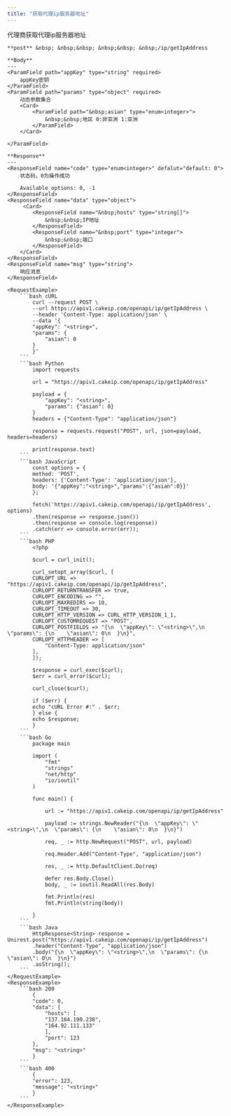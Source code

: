 ```yaml
---
title: "获取代理ip服务器地址"
---
```


代理商获取代理ip服务器地址

    **post** &nbsp; &nbsp;&nbsp; &nbsp;&nbsp; &nbsp;/ip/getIpAddress

    **Body**
    ---
    <ParamField path="appKey" type="string" required>
        appKey密钥
    </ParamField>
    <ParamField path="params" type="object" required>
        动态参数集合
        <Card>
            <ParamField path="&nbsp;asian" type="enum<integer>">
                &nbsp;&nbsp;地区 0:非亚洲 1:亚洲
            </ParamField>
        </Card>
        
    </ParamField>

    **Response**
    ---
    <ResponseField name="code" type="enum<integer>" defalut="default: 0">
        状态码，0为操作成功

        Available options: 0, -1
    </ResponseField>
    <ResponseField name="data" type="object">
         <Card>
            <ResponseField name="&nbsp;hosts" type="string[]">
                &nbsp;&nbsp;IP地址
            </ResponseField>
            <ResponseField name="&nbsp;port" type="integer">
                &nbsp;&nbsp;端口
            </ResponseField>
        </Card>
    </ResponseField>
    <ResponseField name="msg" type="string">
        响应消息
    </ResponseField>

    <RequestExample>
        ```bash cURL
            curl --request POST \
            --url https://apiv1.cakeip.com/openapi/ip/getIpAddress \
            --header 'Content-Type: application/json' \
            --data '{
            "appKey": "<string>",
            "params": {
                "asian": 0
            }
            }'
        ```
        ```bash Python
            import requests

            url = "https://apiv1.cakeip.com/openapi/ip/getIpAddress"

            payload = {
                "appKey": "<string>",
                "params": {"asian": 0}
            }
            headers = {"Content-Type": "application/json"}

            response = requests.request("POST", url, json=payload, headers=headers)

            print(response.text)
        ```
        ```bash JavaScript
            const options = {
            method: 'POST',
            headers: {'Content-Type': 'application/json'},
            body: '{"appKey":"<string>","params":{"asian":0}}'
            };

            fetch('https://apiv1.cakeip.com/openapi/ip/getIpAddress', options)
            .then(response => response.json())
            .then(response => console.log(response))
            .catch(err => console.error(err));
        ```
        ```bash PHP
            <?php

            $curl = curl_init();

            curl_setopt_array($curl, [
            CURLOPT_URL => "https://apiv1.cakeip.com/openapi/ip/getIpAddress",
            CURLOPT_RETURNTRANSFER => true,
            CURLOPT_ENCODING => "",
            CURLOPT_MAXREDIRS => 10,
            CURLOPT_TIMEOUT => 30,
            CURLOPT_HTTP_VERSION => CURL_HTTP_VERSION_1_1,
            CURLOPT_CUSTOMREQUEST => "POST",
            CURLOPT_POSTFIELDS => "{\n  \"appKey\": \"<string>\",\n  \"params\": {\n    \"asian\": 0\n  }\n}",
            CURLOPT_HTTPHEADER => [
                "Content-Type: application/json"
            ],
            ]);

            $response = curl_exec($curl);
            $err = curl_error($curl);

            curl_close($curl);

            if ($err) {
            echo "cURL Error #:" . $err;
            } else {
            echo $response;
            }
        ```
        ```bash Go
            package main

            import (
                "fmt"
                "strings"
                "net/http"
                "io/ioutil"
            )

            func main() {

                url := "https://apiv1.cakeip.com/openapi/ip/getIpAddress"

                payload := strings.NewReader("{\n  \"appKey\": \"<string>\",\n  \"params\": {\n    \"asian\": 0\n  }\n}")

                req, _ := http.NewRequest("POST", url, payload)

                req.Header.Add("Content-Type", "application/json")

                res, _ := http.DefaultClient.Do(req)

                defer res.Body.Close()
                body, _ := ioutil.ReadAll(res.Body)

                fmt.Println(res)
                fmt.Println(string(body))

            }
        ```
        ```bash Java
            HttpResponse<String> response = Unirest.post("https://apiv1.cakeip.com/openapi/ip/getIpAddress")
            .header("Content-Type", "application/json")
            .body("{\n  \"appKey\": \"<string>\",\n  \"params\": {\n    \"asian\": 0\n  }\n}")
            .asString();
        ```
    </RequestExample>
    <ResponseExample>
        ```bash 200
            {
            "code": 0,
            "data": {
                "hosts": [
                "137.184.190.238",
                "164.92.111.133"
                ],
                "port": 123
            },
            "msg": "<string>"
            }
        ```
        ```bash 400
            {
            "error": 123,
            "message": "<string>"
            }
        ```
    </ResponseExample>
